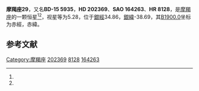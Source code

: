 {{Starbox begin
| name = 摩羯座29
}}
{{Starbox observe
| epoch = [[J2000.0|J2000.0]]
| constell = [[摩羯座|摩羯座]]<ref name=SIMBAD>{{cite web
 | url=http://simbad.u-strasbg.fr/simbad/sim-id?Ident=HR+8128
 | title =Pulsating variable Star
 | publisher=Centre de Données astronomiques de Strasbourg
 | work=SIMBAD
 | accessdate=2012-07-13}}</ref><ref name=DATA>{{cite web
 | url=http://vizier.u-strasbg.fr/viz-bin/VizieR-5?-out.add=.&-source=5050&-corr=PK=HR&-out.max=9999&HR=8128
 | title=VizieR Detailed Page
 | accessdate=2012-07-13
 | archive-date=2016-03-05
 | archive-url=https://web.archive.org/web/20160305033913/http://vizier.u-strasbg.fr/viz-bin/VizieR-5?-out.add=.&-source=5050&-corr=PK=HR&-out.max=9999&HR=8128
 | dead-url=no
 }}</ref>
| 星官 = 
| ra = {{RA|21|15|44.9}}<ref name=SIMBAD /><ref name=DATA />
| dec = {{DEC|-15|10|17}}<ref name=SIMBAD /><ref name=DATA />
| appmag_v = 5.28<ref name=SIMBAD /><ref name=DATA />
}}
{{Starbox character
| class = M3III<ref name=SIMBAD /><ref name=DATA />
| b-v = 1.64<ref name=SIMBAD /><ref name=DATA />
| u-b = 1.9<ref name=SIMBAD /><ref name=DATA />
| r-i = 1.08E<ref name=SIMBAD /><ref name=DATA />
| variable = 
}}
{{Starbox astrometry
| radial_v = 1.9
| prop_mo_ra = -38
| parallax = 0
| p_error = 
}}
{{Starbox catalog
| names =BD-15 5935，[[SAO星表|SAO]] 164263，[[HD星表|HD]] 202369，[[HR星表|HR]] 8128}}
{{Starbox reference |Simbad=HR+8128}}
{{Starbox end}}

'''摩羯座29'''，又名'''BD-15 5935'''，'''HD 202369'''、'''SAO 164263'''、'''HR 8128'''，是[[摩羯座|摩羯座]]的一颗恒星<ref name=SIMBAD /><ref name=DATA />，视星等为5.28，位于[[銀道座標系|銀經]]34.86，[[銀道座標系|銀緯]]-38.69，其[[B1900.0|B1900.0]]坐标为赤經{{RA|21|10|12.8}}，赤緯{{DEC|-15|-38.69|14}}。

== 参考文献 ==
{{reflist}}

{{star-stub}}

{{摩羯座恒星}}
{{星官|天垒城|13|2}}
[[Category:摩羯座|Category:摩羯座]]
[[Category:HD和HDE天體|202369]]
[[Category:HR天體|8128]]
[[Category:SAO天體|164263]]